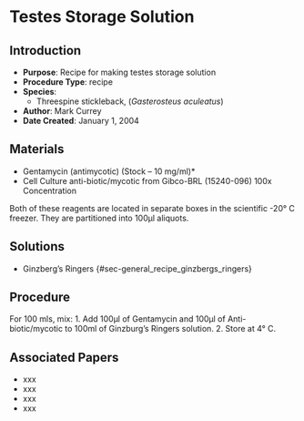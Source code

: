# Testes Storage Solution {#sec-general_recipe_testes_solution}

## Introduction

-   **Purpose**: Recipe for making testes storage solution\
-   **Procedure Type**: recipe
-   **Species**:
    -   Threespine stickleback, (*Gasterosteus aculeatus*)
-   **Author**: Mark Currey
-   **Date Created**: January 1, 2004

## Materials

-   Gentamycin (antimycotic) (Stock – 10 mg/ml)\*
-   Cell Culture anti-biotic/mycotic from Gibco-BRL (15240-096) 100x Concentration

::: {.callout-Note title="NOTE"}
Both of these reagents are located in separate boxes in the scientific -20° C freezer. They are partitioned into 100μl aliquots.
:::

## Solutions

-   Ginzberg's Ringers {#sec-general_recipe_ginzbergs_ringers}

## Procedure

For 100 mls, mix: 1. Add 100μl of Gentamycin and 100μl of Anti-biotic/mycotic to 100ml of Ginzburg’s Ringers solution. 2. Store at 4° C.

## Associated Papers

-   xxx
-   xxx
-   xxx
-   xxx
